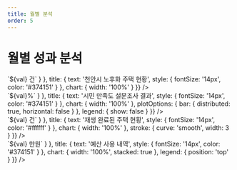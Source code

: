```yaml
---
title: 월별 분석
order: 5
---
```



<style>{`
    .chart-card {
        --squircle-radius: 20px;
        background: paint(squircle);
        padding: 24px;
        border-radius: 20px;
    }

    .chart-card-1 {
        --squircle-fill: #fafafa;
    }

    .chart-card-2 {
        --squircle-fill: #fafafa;
    }

    .chart-card-3 {
        --squircle-fill: #ff9062;
        color: #ffffff;
    }

    .chart-card-4 {
        --squircle-fill: #fafafa;
    }
`}
</style>


# 월별 성과 분석

<div class="grid grid-cols-1 lg:grid-cols-2 gap-8 w-full">
    <div class="chart-card chart-card-1">
        <ChartApex
            type="bar"
            height={600}
            width="100%"
            series={[{ name: '노후화 주택', data: [45, 52, 38, 61, 47, 59] }]}
            options={{
                xaxis: { categories: ['1월','2월','3월','4월','5월','6월'] },
                dataLabels: { enabled: false },
                colors: ['#8B5CF6'],
                tooltip: { y: { formatter: (val) => `${val} 건` } },
                title: { text: '천안시 노후화 주택 현황', style: { fontSize: '14px', color: '#374151' } },
                chart: { width: '100%' }
            }}
        />
    </div>
    <div class="chart-card chart-card-2">
        <ChartApex
            type="bar"
            height={600}
            width="100%"
            series={[{ name: '응답 비율', data: [65, 20, 15] }]}
            options={{
                xaxis: { categories: ['만족', '불만족', '보통'] },
                dataLabels: { enabled: true },
                colors: ['#F59E0B', '#F97316', '#06B6D4'],
                tooltip: { y: { formatter: (val) => `${val}%` } },
                title: { text: '시민 만족도 설문조사 결과', style: { fontSize: '14px', color: '#374151' } },
                chart: { width: '100%' },
                plotOptions: {
                    bar: {
                        distributed: true,
                        horizontal: false
                    }
                },
                legend: { show: false }
            }}
        />
    </div>
    <div class="chart-card chart-card-3">
        <ChartApex
            type="line"
            height={600}
            width="100%"
            series={[{ name: '재생 완료', data: [12, 18, 25, 32, 28, 41] }]}
            options={{
                xaxis: { categories: ['1월','2월','3월','4월','5월','6월'] },
                dataLabels: { enabled: false },
                colors: ['#a14300ff'],
                tooltip: { y: { formatter: (val) => `${val} 건` } },
                title: { text: '재생 완료된 주택 현황', style: { fontSize: '14px', color: '#ffffff' } },
                chart: { width: '100%' },
                stroke: { curve: 'smooth', width: 3 }
            }}
        />
    </div>
    <div class="chart-card chart-card-4">
        <ChartApex
            type="bar"
            height={600}
            width="100%"
            series={[
                { name: '인건비', data: [850, 920, 780, 1100, 950, 1080] },
                { name: '자재비', data: [1200, 1350, 1180, 1450, 1300, 1520] },
                { name: '기타', data: [300, 280, 350, 420, 380, 450] }
            ]}
            options={{
                xaxis: { categories: ['1월','2월','3월','4월','5월','6월'] },
                dataLabels: { enabled: false },
                colors: ['#06B6D4', '#F59E0B', '#8B5CF6'],
                tooltip: { y: { formatter: (val) => `${val} 만원` } },
                title: { text: '예산 사용 내역', style: { fontSize: '14px', color: '#374151' } },
                chart: { width: '100%', stacked: true },
                legend: { position: 'top' }
            }}
        />
    </div>
</div>
